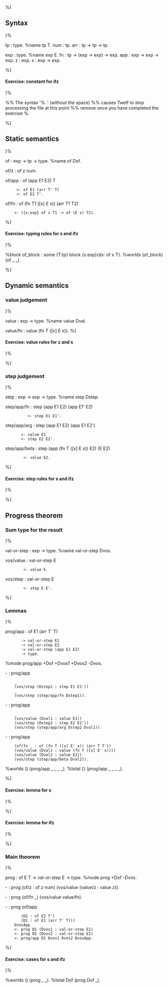 %{

== Syntax ==

}%

tp : type.				%name tp T.
num : tp.
arr : tp -> tp -> tp.

exp : type.				%name exp E.
fn : tp -> (exp -> exp) -> exp.
app : exp -> exp -> exp.
z : exp.
s : exp -> exp.

%{
==== Exercise: constant for ifz ====
}%

%% The syntax '% .' (without the space)
%% causes Twelf to stop processing the file at this point
%% remove once you have completed the exercise
%.

%{

== Static semantics ==

}%

of : exp -> tp -> type.                %name of Dof.

of/z : of z num.

of/app : of (app E1 E2) T
	  <- of E1 (arr T' T)
	  <- of E2 T'.

of/fn : of (fn T1 ([x] E x)) (arr T1 T2)
	 <- ({x:exp} of x T1 -> of (E x) T2).

%{ 
==== Exercise: typing rules for s and ifz ====
}%










%block of_block : some {T:tp} block {x:exp}{dx: of x T}.
%worlds (of_block) (of _ _).

%{

== Dynamic semantics ==

=== value judgement ===


}%

value : exp -> type.               %name value Dval.

value/fn : value (fn T ([x] E x)).
%{ 
==== Exercise: value rules for z and s ====
}%







%{

=== step judgement ===

}%

step : exp -> exp -> type.        %name step Dstep.

step/app/fn : step (app E1 E2) (app E1' E2)
	       <- step E1 E1'.

step/app/arg : step (app E1 E2) (app E1 E2')
		<- value E1
		<- step E2 E2'.

step/app/beta : step (app (fn T ([x] E x)) E2) (E E2)
		 <- value E2.

%{ 
==== Exercise: step rules for s and ifz ====
}%






%{ 

== Progress theorem ==

=== Sum type for the result ===

}%

val-or-step : exp -> type.        %name val-or-step Dvos.

vos/value : val-or-step E
	     <- value E.
vos/step  : val-or-step E
	     <- step E E'.

%{

=== Lemmas ===

}%

prog/app : of E1 (arr T' T) 
	    -> val-or-step E1
	    -> val-or-step E2
	    -> val-or-step (app E1 E2)
	    -> type.
%mode prog/app +Dof +Dvos1 +Dvos2 -Dvos.

- : prog/app 
     _ 
     (vos/step (Dstep1 : step E1 E1'))
     _
     (vos/step (step/app/fn Dstep1)).

- : prog/app
     _
     (vos/value (Dval1 : value E1))
     (vos/step (Dstep2 : step E2 E2'))
     (vos/step (step/app/arg Dstep2 Dval1)).

- : prog/app
     (of/fn _ : of (fn T ([x] E' x)) (arr T T'))
     (vos/value (Dval1 : value (fn T ([x] E' x))))
     (vos/value (Dval2 : value E2))
     (vos/step (step/app/beta Dval2)).

%worlds () (prog/app _ _ _ _).
%total {} (prog/app _ _ _ _).

%{

==== Exercise: lemma for s ====

}%








%{

==== Exercise: lemma for ifz ====

}%








%{

=== Main theorem ===

}%

prog : of E T -> val-or-step E -> type.
%mode prog +Dof -Dvos.

- : prog (of/z : of z num) (vos/value (value/z : value z)).

- : prog (of/fn _) (vos/value value/fn).

- : prog (of/app 
	    (D2 : of E2 T') 
	    (D1 : of E1 (arr T' T)))
     DvosApp
     <- prog D1 (Dvos1 : val-or-step E1)
     <- prog D2 (Dvos2 : val-or-step E2)
     <- prog/app D1 Dvos1 Dvos2 DvosApp.

%{ 

==== Exercise: cases for s and ifz ====

}%








%worlds () (prog _ _).
%total Dof (prog Dof _).
